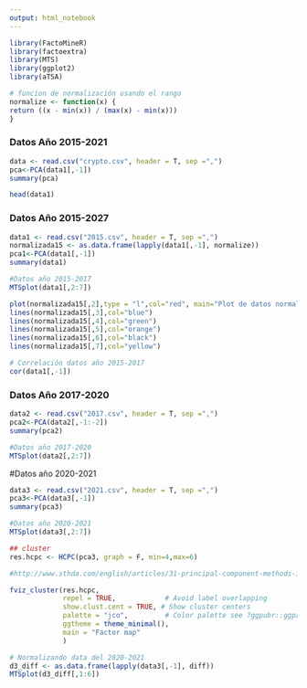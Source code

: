 ```yaml
---
output: html_notebook
---
```



```r
library(FactoMineR)
library(factoextra)
library(MTS)
library(ggplot2)
library(aTSA)
```
```r
# funcion de normalización usando el rango
normalize <- function(x) {
return ((x - min(x)) / (max(x) - min(x)))
}
```

### Datos Año 2015-2021

```r

data <- read.csv("crypto.csv", header = T, sep =",")
pca<-PCA(data1[,-1])
summary(pca)

```





```r
head(data1)
```

### Datos Año 2015-2027
```r
data1 <- read.csv("2015.csv", header = T, sep =",")
normalizada15 <- as.data.frame(lapply(data1[,-1], normalize))
pca1<-PCA(data1[,-1])
summary(data1)

```


```r
#Datos año 2015-2017
MTSplot(data1[,2:7])
```

```r
plot(normalizada15[,2],type = "l",col="red", main="Plot de datos normalizados 2015-2017")
lines(normalizada15[,3],col="blue")
lines(normalizada15[,4],col="green")
lines(normalizada15[,5],col="orange")
lines(normalizada15[,6],col="black")
lines(normalizada15[,7],col="yellow")
```

```r
# Correlación datos año 2015-2017
cor(data1[,-1])
```



### Datos Año 2017-2020
```r
data2 <- read.csv("2017.csv", header = T, sep =",")
pca2<-PCA(data2[,-1:-2])
summary(pca2)

```
```r
#Datos año 2017-2020
MTSplot(data2[,2:7])
```
#Datos año 2020-2021
```r
data3 <- read.csv("2021.csv", header = T, sep =",")
pca3<-PCA(data3[,-1])
summary(pca3)

```

```r
#Datos año 2020-2021
MTSplot(data3[,2:7])
```



```r

## cluster
res.hcpc <- HCPC(pca3, graph = F, min=4,max=6)
```



```r

#http://www.sthda.com/english/articles/31-principal-component-methods-in-r-practical-guide/117-hcpc-hierarchical-clustering-on-principal-components-essentials/

fviz_cluster(res.hcpc,
             repel = TRUE,            # Avoid label overlapping
             show.clust.cent = TRUE, # Show cluster centers
             palette = "jco",         # Color palette see ?ggpubr::ggpar
             ggtheme = theme_minimal(),
             main = "Factor map"
             )
```



```r

# Normalizando data del 2020-2021
d3_diff <- as.data.frame(lapply(data3[,-1], diff))
MTSplot(d3_diff[,1:6])
```



